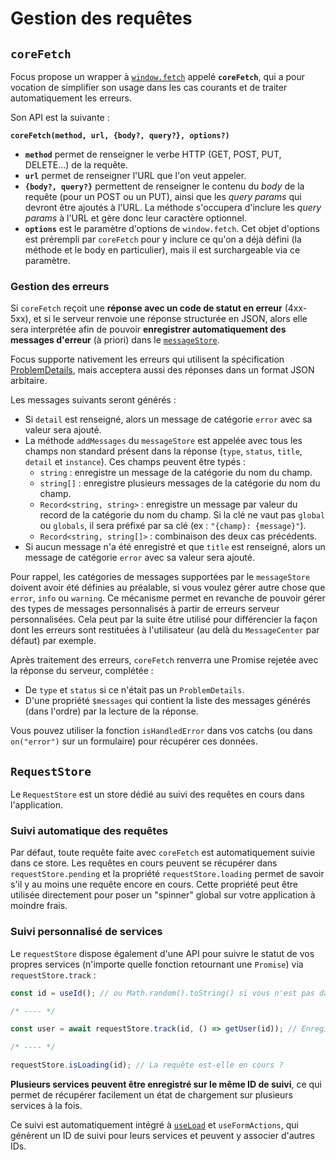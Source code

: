 
<Meta title="Les bases/Gestion des requêtes" />

# Gestion des requêtes

## `coreFetch`

Focus propose un wrapper à [`window.fetch`](https://developer.mozilla.org/en-US/docs/Web/API/Fetch_API/Using_Fetch) appelé **`coreFetch`**, qui a pour vocation de simplifier son usage dans les cas courants et de traiter automatiquement les erreurs.

Son API est la suivante :

**`coreFetch(method, url, {body?, query?}, options?)`**

-   **`method`** permet de renseigner le verbe HTTP (GET, POST, PUT, DELETE...) de la requête.
-   **`url`** permet de renseigner l'URL que l'on veut appeler.
-   **`{body?, query?}`** permettent de renseigner le contenu du _body_ de la requête (pour un POST ou un PUT), ainsi que les _query params_ qui devront être ajoutés à l'URL. La méthode s'occupera d'inclure les _query params_ à l'URL et gère donc leur caractère optionnel.
-   **`options`** est le paramètre d'options de `window.fetch`. Cet objet d'options est prérempli par `coreFetch` pour y inclure ce qu'on a déjà défini (la méthode et le body en particulier), mais il est surchargeable via ce paramètre.

### Gestion des erreurs

Si `coreFetch` reçoit une **réponse avec un code de statut en erreur** (4xx-5xx), et si le serveur renvoie une réponse structurée en JSON, alors elle sera interprétée afin de pouvoir **enregistrer automatiquement des messages d'erreur** (à priori) dans le [`messageStore`](/docs/les-bases-gestion-des-messages--docs).

Focus supporte nativement les erreurs qui utilisent la spécification [ProblemDetails](https://www.rfc-editor.org/rfc/rfc7807), mais acceptera aussi des réponses dans un format JSON arbitaire.

Les messages suivants seront générés :

-   Si `detail` est renseigné, alors un message de catégorie `error` avec sa valeur sera ajouté.
-   La méthode `addMessages` du `messageStore` est appelée avec tous les champs non standard présent dans la réponse (`type`, `status`, `title`,
    `detail` et `instance`). Ces champs peuvent être typés :
    -   `string` : enregistre un message de la catégorie du nom du champ.
    -   `string[]` : enregistre plusieurs messages de la catégorie du nom du champ.
    -   `Record<string, string>` : enregistre un message par valeur du record de la catégorie du nom du champ. Si la clé ne vaut pas `global` ou
        `globals`, il sera préfixé par sa clé (ex : `"{champ}: {message}"`).
    -   `Record<string, string[]>` : combinaison des deux cas précédents.
-   Si aucun message n'a été enregistré et que `title` est renseigné, alors un message de catégorie `error` avec sa valeur sera ajouté.

Pour rappel, les catégories de messages supportées par le `messageStore` doivent avoir été définies au préalable, si vous voulez gérer autre chose que `error`, `info` ou `warning`. Ce mécanisme permet en revanche de pouvoir gérer des types de messages personnalisés à partir de erreurs serveur personnalisées. Cela peut par la suite être utilisé pour différencier la façon dont les erreurs sont restituées à l'utilisateur (au delà du `MessageCenter` par défaut) par exemple.

Après traitement des erreurs, `coreFetch` renverra une Promise rejetée avec la réponse du serveur, complétée :

-   De `type` et `status` si ce n'était pas un `ProblemDetails`.
-   D'une propriété `$messages` qui contient la liste des messages générés (dans l'ordre) par la lecture de la réponse.

Vous pouvez utiliser la fonction `isHandledError` dans vos catchs (ou dans `on("error")` sur un formulaire) pour récupérer ces données.

## `RequestStore`

Le `RequestStore` est un store dédié au suivi des requêtes en cours dans l'application.

### Suivi automatique des requêtes

Par défaut, toute requête faite avec `coreFetch` est automatiquement suivie dans ce store. Les requêtes en cours peuvent se récupérer dans `requestStore.pending` et la propriété `requestStore.loading` permet de savoir s'il y au moins une requête encore en cours. Cette propriété peut être utilisée directement pour poser un "spinner" global sur votre application à moindre frais.

### Suivi personnalisé de services

Le `requestStore` dispose également d'une API pour suivre le statut de vos propres services (n'importe quelle fonction retournant une `Promise`) via `requestStore.track` :

```ts
const id = useId(); // ou Math.random().toString() si vous n'est pas dans un composant

/* ---- */

const user = await requestStore.track(id, () => getUser(id)); // Enregistre le service sur cet ID et l'appelle

/* ---- */

requestStore.isLoading(id); // La requête est-elle en cours ?
```

**Plusieurs services peuvent être enregistré sur le même ID de suivi**, ce qui permet de récupérer facilement un état de chargement sur plusieurs services à la fois.

Ce suivi est automatiquement intégré à [`useLoad`](/docs/modèle-métier-chargement-des-données--docs#useload-et-nodeload) et `useFormActions`, qui génèrent un ID de suivi pour leurs services et peuvent y associer d'autres IDs.
